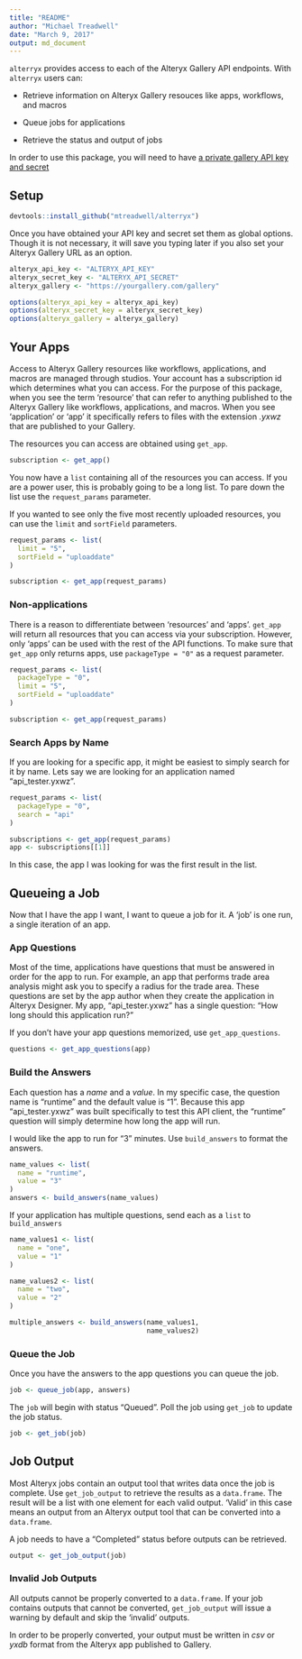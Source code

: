 ```yaml
---
title: "README"
author: "Michael Treadwell"
date: "March 9, 2017"
output: md_document
---
```


`alterryx` provides access to each of the Alteryx Gallery API
endpoints. With `alterryx` users can:

* Retrieve information on Alteryx Gallery resouces like apps, workflows, and
macros

* Queue jobs for applications

* Retrieve the status and output of jobs

In order to use this package, you will need to have [a private gallery
API key and secret](https://community.alteryx.com/t5/Alteryx-Knowledge-Base/Private-Gallery-API-Key-and-Secret/ta-p/22009)

## Setup

```r
devtools::install_github("mtreadwell/alterryx")
```

Once you have obtained your API key and secret set them as global options.
Though it is not necessary, it will save you typing later if you also set your
Alteryx Gallery URL as an option.

```r
alteryx_api_key <- "ALTERYX_API_KEY"
alteryx_secret_key <- "ALTERYX_API_SECRET"
alteryx_gallery <- "https://yourgallery.com/gallery"

options(alteryx_api_key = alteryx_api_key)
options(alteryx_secret_key = alteryx_secret_key)
options(alteryx_gallery = alteryx_gallery)
```

## Your Apps
Access to Alteryx Gallery resources like workflows, applications, and macros
are managed through studios. Your account has a subscription id which
determines what you can access. For the purpose of this package, when you see
the term 'resource' that can refer to anything published to the Alteryx Gallery
like workflows, applications, and macros. When you see 'application' or 'app'
it specifically refers to files with the extension _.yxwz_ that are published
to your Gallery.

The resources you can access are obtained using `get_app`.

```r
subscription <- get_app()
```

You now have a `list` containing all of the resources you can access. If you
are a power user, this is probably going to be a long list. To pare down the
list use the `request_params` parameter.

If you wanted to see only the five most recently uploaded resources, you can
use the `limit` and `sortField` parameters.

```r
request_params <- list(
  limit = "5",
  sortField = "uploaddate"
)

subscription <- get_app(request_params)
```

### Non-applications
There is a reason to differentiate between 'resources' and 'apps'. `get_app`
will return all resources that you can access via your subscription. However,
only 'apps' can be used with the rest of the API functions. To make sure that
`get_app` only returns apps, use `packageType = "0"` as a request parameter.

```r
request_params <- list(
  packageType = "0",
  limit = "5",
  sortField = "uploaddate"
)

subscription <- get_app(request_params)
```

### Search Apps by Name
If you are looking for a specific app, it might be easiest to simply search for
it by name. Lets say we are looking for an application named "api_tester.yxwz".

```r
request_params <- list(
  packageType = "0",
  search = "api"
)

subscriptions <- get_app(request_params)
app <- subscriptions[[1]]
```

In this case, the app I was looking for was the first result in the list.

## Queueing a Job
Now that I have the app I want, I want to queue a job for it. A 'job' is one
run, a single iteration of an app.

### App Questions
Most of the time, applications have questions that must be answered in order
for the app to run. For example, an app that performs trade area analysis might
ask you to specify a radius for the trade area. These questions are set by the
app author when they create the application in Alteryx Designer. My app,
"api_tester.yxwz" has a single question: "How long should this application
run?"

If you don't have your app questions memorized, use `get_app_questions`.

```r
questions <- get_app_questions(app)
```

### Build the Answers
Each question has a _name_ and a _value_. In my specific case, the question
name is "runtime" and the default value is "1". Because this app
"api_tester.yxwz" was built specifically to test this API client, the "runtime"
question will simply determine how long the app will run.

I would like the app to run for "3" minutes. Use `build_answers` to format the
answers.

```r
name_values <- list(
  name = "runtime",
  value = "3"
)
answers <- build_answers(name_values)
```

If your application has multiple questions, send each as a `list` to
`build_answers`

```r
name_values1 <- list(
  name = "one",
  value = "1"
)

name_values2 <- list(
  name = "two",
  value = "2"
)

multiple_answers <- build_answers(name_values1,
                                  name_values2)
```

### Queue the Job
Once you have the answers to the app questions you can queue the job.

```r
job <- queue_job(app, answers)
```

The `job` will begin with status "Queued". Poll the job using `get_job` to
update the job status.

```r
job <- get_job(job)
```

## Job Output
Most Alteryx jobs contain an output tool that writes data once the job is
complete. Use `get_job_output` to retrieve the results as a `data.frame`. The
result will be a list with one element for each valid output. 'Valid' in this
case means an output from an Alteryx output tool that can be converted into a
`data.frame`.

A job needs to have a "Completed" status before outputs can be retrieved.

```r
output <- get_job_output(job)
```

### Invalid Job Outputs
All outputs cannot be properly converted to a `data.frame`. If your job
contains outputs that cannot be converted, `get_job_output` will issue a
warning by default and skip the 'invalid' outputs.

In order to be properly converted, your output must be written in _csv_ or
_yxdb_ format from the Alteryx app published to Gallery.
